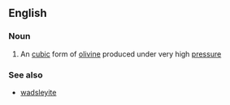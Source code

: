 ==English==

===Noun===
{{en-noun}}

#{{mineralogy}} An [[cubic]] form of [[olivine]] produced under very high [[pressure]]

===See also===
*[[wadsleyite]]